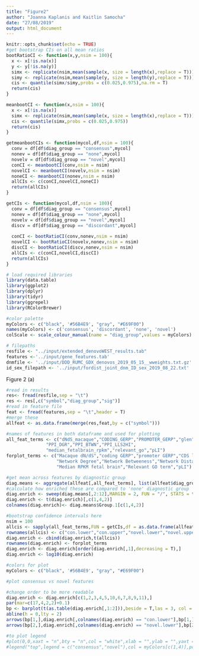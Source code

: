 ```yaml
---
title: "Figure2"
author: "Joanna Kaplanis and Kaitlin Samocha"
date: "27/08/2019"
output: html_document
---
```


```r
knitr::opts_chunk$set(echo = TRUE)
#get bootstrap CIs on all mean ratios
bootRatioCI <- function(x,y,nsim = 100){
  x <- x[!is.na(x)]
  y <- y[!is.na(y)]
  simx <- replicate(nsim,mean(sample(x, size = length(x),replace = T)))
  simy <- replicate(nsim,mean(sample(y, size = length(y),replace = T)))
  cis <- quantile(simx/simy,probs = c(0.025,0.975),na.rm = T)
  return(cis)
}

meanbootCI <- function(x,nsim = 100){
  x <- x[!is.na(x)]
  simx <- replicate(nsim,mean(sample(x, size = length(x),replace = T)))
  cis <- quantile(simx,probs = c(0.025,0.975))
  return(cis)
}

getmeanbootCIs <- function(mycol,df,nsim = 100){
  conv = df[df$diag_group == "consensus",mycol]
  nonev = df[df$diag_group == "none",mycol]
  novelv = df[df$diag_group == "novel",mycol]
  conCI <- meanbootCI(conv,nsim = nsim)
  novelCI <- meanbootCI(novelv,nsim = nsim)
  noneCI <- meanbootCI(nonev,nsim = nsim)
  allCIs <- c(conCI,novelCI,noneCI)
  return(allCIs)
}

getCIs <- function(mycol,df,nsim = 100){
  conv = df[df$diag_group == "consensus",mycol]
  nonev = df[df$diag_group == "none",mycol]
  novelv = df[df$diag_group == "novel",mycol]
  discv = df[df$diag_group == "discordant",mycol]
  
  conCI <- bootRatioCI(conv,nonev,nsim = nsim)
  novelCI <- bootRatioCI(novelv,nonev,nsim = nsim)
  discCI <- bootRatioCI(discv,nonev,nsim = nsim)
  allCIs <- c(conCI,novelCI,discCI)
  return(allCIs)
}
```

```r
# load required libraries
library(data.table)
library(ggplot2)
library(dplyr)
library(tidyr)
library(ggrepel)
library(RColorBrewer)

#color palette 
myColors <- c("black", '#56B4E9', "gray", "#E69F00")
names(myColors) <- c('consensus', 'discordant', 'none', 'novel')
colScale <- scale_colour_manual(name = "diag_group",values = myColors)

# filepaths
resfile <- "../input/extended_denovoWEST_results.tab"
features <-'../input/gene_features.tab'
dnmfile <- '../input/DDD_RUMC_GDX_denovos_2019_05_15__wweights.txt.gz'
id_sex_filepath <- '../input/fordist_joint_dnm_ID_sex_2019_08_22.txt'
```

Figure 2 (a)
```r
#read in results
res<- fread(resfile,sep = "\t")
res <- res[,c("symbol","diag_group","sig")]
#read in feature file
feat <- fread(features,sep = "\t",header = T)
#merge these
allfeat <- as.data.frame(merge(res,feat,by = c("symbol")))

#names of features in both dataframe and used for plotting
all_feat_terms <- c("dNdS_macaque","CODING_GERP","PROMOTER_GERP","glen","cancer_gene",
               "PPI_DGR","PPI_BTWN","PPI_LLS2HI",
               "median_fetalbrain_rpkm","relevant_go","pLI")
forplot_terms <- c("Macaque dN/dS","coding GERP","promoter GERP","CDS length","Somatic Driver Gene",
                   "Network Degree","Network Betweeness","Network Distance to consensus DD gene",
                   "Median RPKM fetal brain","Relevant GO term","pLI")

#get mean across features by diagnostic group
diag.means <- aggregate(allfeat[,all_feat_terms], list(allfeat$diag_group), mean,na.rm = T)
#calculate how enriched these are compared to 'none' diagnostic group
diag.enrich <- sweep(diag.means[,2:12],MARGIN = 2, FUN = "/", STATS = t(diag.means[3,2:12]))
diag.enrich <- t(diag.enrich)[,c(1,4,2)]
colnames(diag.enrich)<- diag.means$Group.1[c(1,4,2)]

#bootstrap confidence intervals here
nsim = 100
allcis <- sapply(all_feat_terms,FUN = getCIs,df = as.data.frame(allfeat),nsim = nsim)
rownames(allcis) <- c("con.lower","con.upper","novel.lower","novel.upper","disc.lower","disc.upper")
diag.enrich <- cbind(diag.enrich,t(allcis))
rownames(diag.enrich) <- forplot_terms
diag.enrich <- diag.enrich[order(diag.enrich[,1],decreasing = T),]
diag.enrich <- log10(diag.enrich)

#colors for plot
myColors <- c("black", '#56B4E9', "gray", "#E69F00")

#plot consensus vs novel features

#change order to be more readable
diag.enrich <- diag.enrich[c(1,2,3,4,5,10,6,7,8,9,11),]
par(mar=c(17,4,2,2)+0.1)
bp <- barplot(t(as.table(diag.enrich[,1:2])),beside = T,las = 3, col = myColors[c(1,4)],ylab = "Log10(Mean in Diagnostic group/Mean in non-DD genes)",ylim = c(min(diag.enrich),max(diag.enrich)),border = NA)
abline(h = 0,lty = 2)
arrows(bp[1,],diag.enrich[,colnames(diag.enrich) == "con.lower"],bp[1,],diag.enrich[,colnames(diag.enrich) == "con.upper"],length = 0,col = "grey")
arrows(bp[2,],diag.enrich[,colnames(diag.enrich) == "novel.lower"],bp[2,],diag.enrich[,colnames(diag.enrich) == "novel.upper"],length = 0,col = "grey")

#to plot legend
#plot(0,0,xaxt = "n",bty = "n",col = "white",xlab = "",ylab = "",yaxt = "n")
#legend("top",legend = c("consensus","novel"),col = myColors[c(1,4)],pch = 15, border = NA,bty = "n",horiz = F, #inset=c(-0.2,0),xpd=TRUE)

```
